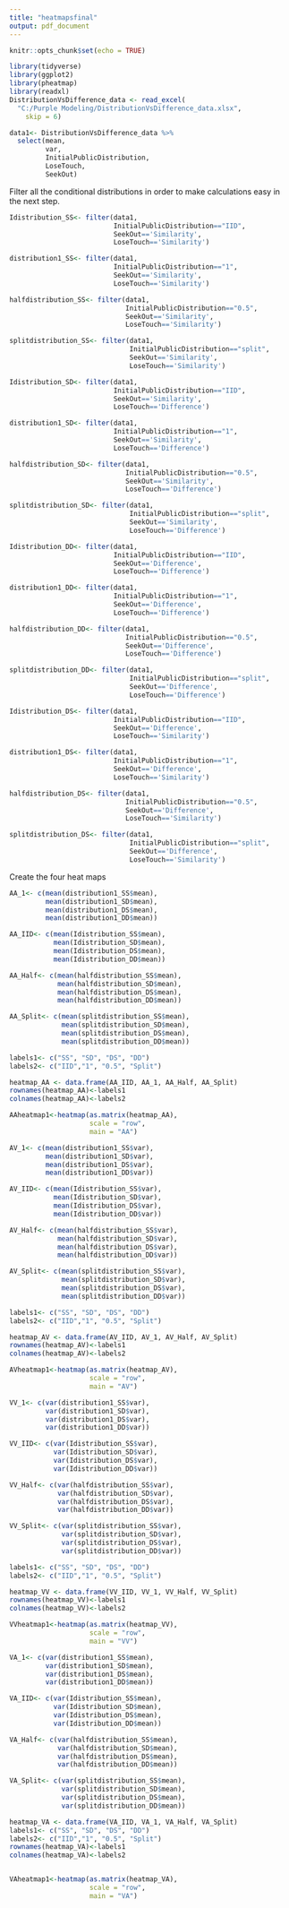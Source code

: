 ---
title: "heatmapsfinal"
output: pdf_document
---

```{r setup, include=FALSE}
knitr::opts_chunk$set(echo = TRUE)
```

```{r message=FALSE, warning=FALSE}
library(tidyverse)
library(ggplot2)
library(pheatmap)
library(readxl)
DistributionVsDifference_data <- read_excel(
  "C:/Purple Modeling/DistributionVsDifference_data.xlsx", 
    skip = 6)

data1<- DistributionVsDifference_data %>% 
  select(mean,
         var,
         InitialPublicDistribution,
         LoseTouch,
         SeekOut)
```

Filter all the conditional distributions in order to make calculations easy in the next step.
```{r}
Idistribution_SS<- filter(data1,
                          InitialPublicDistribution=="IID",
                          SeekOut=='Similarity', 
                          LoseTouch=='Similarity')

distribution1_SS<- filter(data1, 
                          InitialPublicDistribution=="1",
                          SeekOut=='Similarity', 
                          LoseTouch=='Similarity')

halfdistribution_SS<- filter(data1, 
                             InitialPublicDistribution=="0.5", 
                             SeekOut=='Similarity',
                             LoseTouch=='Similarity')

splitdistribution_SS<- filter(data1,
                              InitialPublicDistribution=="split",
                              SeekOut=='Similarity', 
                              LoseTouch=='Similarity')

Idistribution_SD<- filter(data1, 
                          InitialPublicDistribution=="IID",
                          SeekOut=='Similarity',
                          LoseTouch=='Difference')

distribution1_SD<- filter(data1,
                          InitialPublicDistribution=="1",
                          SeekOut=='Similarity', 
                          LoseTouch=='Difference')

halfdistribution_SD<- filter(data1, 
                             InitialPublicDistribution=="0.5", 
                             SeekOut=='Similarity',
                             LoseTouch=='Difference')

splitdistribution_SD<- filter(data1,
                              InitialPublicDistribution=="split",
                              SeekOut=='Similarity',
                              LoseTouch=='Difference')

Idistribution_DD<- filter(data1, 
                          InitialPublicDistribution=="IID",
                          SeekOut=='Difference',
                          LoseTouch=='Difference')

distribution1_DD<- filter(data1,
                          InitialPublicDistribution=="1",
                          SeekOut=='Difference',
                          LoseTouch=='Difference')

halfdistribution_DD<- filter(data1,
                             InitialPublicDistribution=="0.5", 
                             SeekOut=='Difference',
                             LoseTouch=='Difference')

splitdistribution_DD<- filter(data1,
                              InitialPublicDistribution=="split",
                              SeekOut=='Difference',
                              LoseTouch=='Difference')

Idistribution_DS<- filter(data1,
                          InitialPublicDistribution=="IID",
                          SeekOut=='Difference',
                          LoseTouch=='Similarity')

distribution1_DS<- filter(data1,
                          InitialPublicDistribution=="1",
                          SeekOut=='Difference',
                          LoseTouch=='Similarity')

halfdistribution_DS<- filter(data1,
                             InitialPublicDistribution=="0.5",
                             SeekOut=='Difference',
                             LoseTouch=='Similarity')

splitdistribution_DS<- filter(data1,
                              InitialPublicDistribution=="split",
                              SeekOut=='Difference',
                              LoseTouch=='Similarity')

```
Create the four heat maps
```{r}
AA_1<- c(mean(distribution1_SS$mean),
         mean(distribution1_SD$mean),
         mean(distribution1_DS$mean),
         mean(distribution1_DD$mean))

AA_IID<- c(mean(Idistribution_SS$mean),
           mean(Idistribution_SD$mean),
           mean(Idistribution_DS$mean),
           mean(Idistribution_DD$mean))

AA_Half<- c(mean(halfdistribution_SS$mean),
            mean(halfdistribution_SD$mean),
            mean(halfdistribution_DS$mean),
            mean(halfdistribution_DD$mean))

AA_Split<- c(mean(splitdistribution_SS$mean),
             mean(splitdistribution_SD$mean),
             mean(splitdistribution_DS$mean),
             mean(splitdistribution_DD$mean))

labels1<- c("SS", "SD", "DS", "DD")
labels2<- c("IID","1", "0.5", "Split")

heatmap_AA <- data.frame(AA_IID, AA_1, AA_Half, AA_Split)
rownames(heatmap_AA)<-labels1
colnames(heatmap_AA)<-labels2

AAheatmap1<-heatmap(as.matrix(heatmap_AA),
                    scale = "row",
                    main = "AA")
```

```{r}
AV_1<- c(mean(distribution1_SS$var),
         mean(distribution1_SD$var),
         mean(distribution1_DS$var),
         mean(distribution1_DD$var))

AV_IID<- c(mean(Idistribution_SS$var),
           mean(Idistribution_SD$var),
           mean(Idistribution_DS$var),
           mean(Idistribution_DD$var))

AV_Half<- c(mean(halfdistribution_SS$var),
            mean(halfdistribution_SD$var),
            mean(halfdistribution_DS$var),
            mean(halfdistribution_DD$var))

AV_Split<- c(mean(splitdistribution_SS$var),
             mean(splitdistribution_SD$var),
             mean(splitdistribution_DS$var),
             mean(splitdistribution_DD$var))

labels1<- c("SS", "SD", "DS", "DD")
labels2<- c("IID","1", "0.5", "Split")

heatmap_AV <- data.frame(AV_IID, AV_1, AV_Half, AV_Split)
rownames(heatmap_AV)<-labels1
colnames(heatmap_AV)<-labels2

AVheatmap1<-heatmap(as.matrix(heatmap_AV),
                    scale = "row",
                    main = "AV")
```
```{r}
VV_1<- c(var(distribution1_SS$var),
         var(distribution1_SD$var),
         var(distribution1_DS$var),
         var(distribution1_DD$var))

VV_IID<- c(var(Idistribution_SS$var),
           var(Idistribution_SD$var),
           var(Idistribution_DS$var),
           var(Idistribution_DD$var))

VV_Half<- c(var(halfdistribution_SS$var),
            var(halfdistribution_SD$var),
            var(halfdistribution_DS$var),
            var(halfdistribution_DD$var))

VV_Split<- c(var(splitdistribution_SS$var),
             var(splitdistribution_SD$var),
             var(splitdistribution_DS$var),
             var(splitdistribution_DD$var))

labels1<- c("SS", "SD", "DS", "DD")
labels2<- c("IID","1", "0.5", "Split")

heatmap_VV <- data.frame(VV_IID, VV_1, VV_Half, VV_Split)
rownames(heatmap_VV)<-labels1
colnames(heatmap_VV)<-labels2

VVheatmap1<-heatmap(as.matrix(heatmap_VV),
                    scale = "row",
                    main = "VV")
```

```{r}
VA_1<- c(var(distribution1_SS$mean),
         var(distribution1_SD$mean),
         var(distribution1_DS$mean),
         var(distribution1_DD$mean))

VA_IID<- c(var(Idistribution_SS$mean),
           var(Idistribution_SD$mean),
           var(Idistribution_DS$mean),
           var(Idistribution_DD$mean))

VA_Half<- c(var(halfdistribution_SS$mean),
            var(halfdistribution_SD$mean),
            var(halfdistribution_DS$mean),
            var(halfdistribution_DD$mean))

VA_Split<- c(var(splitdistribution_SS$mean),
             var(splitdistribution_SD$mean),
             var(splitdistribution_DS$mean),
             var(splitdistribution_DD$mean))

heatmap_VA <- data.frame(VA_IID, VA_1, VA_Half, VA_Split)
labels1<- c("SS", "SD", "DS", "DD")
labels2<- c("IID","1", "0.5", "Split")
rownames(heatmap_VA)<-labels1
colnames(heatmap_VA)<-labels2


VAheatmap1<-heatmap(as.matrix(heatmap_VA),
                    scale = "row",
                    main = "VA")
```

